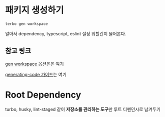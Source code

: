 # 패키지 생성하기

`terbo gen workspace`

알아서 dependency, typescript, eslint 설정 뭐할건지 물어본다.

## 참고 링크

[gen workspace 옵션은](https://turbo.build/repo/docs/reference/generate#workspace)은 여기

[generating-code 가이드](https://turbo.build/repo/docs/guides/generating-code)는 여기

# Root Dependency

turbo, husky, lint-staged 같이 **저장소를 관리하는 도구**만 루트 디펜던시로 남겨두기

